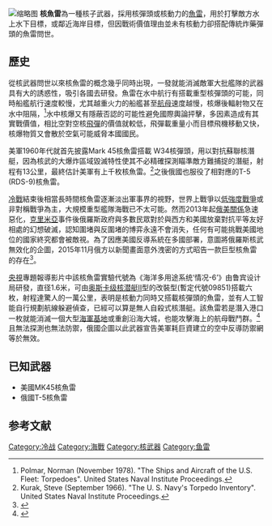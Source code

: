 [[File:Mark_45_Nuclear_Torpedo.jpg|缩略图]]
{{核武器}}
'''核魚雷'''為一種核子武器，採用核彈頭或核動力的[[魚雷|魚雷]]，用於打擊敵方水上水下目標，或鄰近海岸目標，但因戰術價值理由並未有核動力卻搭配傳統炸藥彈頭的魚雷問世。

==歷史==
從核武器問世以來核魚雷的概念幾乎同時出現，一發就能消滅敵軍大批艦隊的武器具有大的誘惑性，吸引各國去研發。魚雷在水中航行有搭載重型核彈頭的可能，同時船艦航行速度較慢，尤其越重火力的船艦甚至[[航母|航母]]速度越慢，核爆後輻射物又在水中阻隔，<ref>Polmar, Norman (November 1978). "The Ships and Aircraft of the U.S. Fleet: Torpedoes". United States Naval Institute Proceedings.</ref>水中核爆又有隱蔽否認的可能性避免國際輿論抨擊，多因素造成有其實戰價值，相比空對空核[[飛彈|飛彈]]的價值就較低，飛彈載重量小而目標飛機移動又快，核爆物質又會散於空氣可能威脅本國國民。

美軍1960年代就首先披露Mark 45核魚雷搭載 W34核彈頭，用以對抗蘇聯核潛艇，因為核武的大爆炸區域毀滅特性使其不必精確探測瞄準敵方難捕捉的潛艇，射程有13公里，最終估計美軍有上千枚核魚雷。<ref>Kurak, Steve (September 1966). "The U. S. Navy's Torpedo Inventory". United States Naval Institute Proceedings.</ref>之後俄國也服役了相對應的T-5 (RDS-9)核魚雷。

[[冷戰|冷戰]]結束後相當長時間核魚雷逐漸淡出軍事界的視野，世界上戰爭以[[低強度戰爭|低強度戰爭]]或非對稱戰爭為主，大規模重型艦隊海戰已不太可能。然而2013年起[[俄美關係|俄美關係]]急速惡化，[[克里米亞|克里米亞]]事件後俄羅斯政府與多數民眾對於與西方和美國放棄對抗平等友好相處的幻想破滅，認知圍堵與反圍堵的博弈永遠不會消失，任何有可能挑戰美國地位的國家終究都會被敵視。為了因應美國反導系統在多國部署，意圖將俄羅斯核武無效化的企圖，2015年11月俄方以新聞畫面意外洩密的方式昭告一款巨型核魚雷的存在<ref>{{Cite web |url=http://m.guancha.cn/military-affairs/2015_11_12_341073.shtml |title=俄國核魚雷疑雲 |access-date=2015-11-14 |archive-date=2019-06-10 |archive-url=https://web.archive.org/web/20190610052739/http://m.guancha.cn/military-affairs/2015_11_12_341073.shtml |dead-url=no }}</ref>。

[[中国中央电视台|央視]]專題報導影片中該核魚雷實驗代號為《海洋多用途系统‘情况-6’》由鲁宾设计局研發，直径1.6米，可由[[奥斯卡级核潜艇|奥斯卡级核潜艇]]II型的改裝型(暫定代號09851)搭載六枚，射程達驚人的一萬公里，表明是核動力同時又搭載核彈頭的魚雷，並有人工智能自行規劃航線躲避偵查，已經可以算是無人自殺式核潛艇。該魚雷若是潛入港口一枚就能消滅一個大型[[海軍基地|海軍基地]]或重創沿海大城，也能攻擊海上的航母戰鬥群。<ref>{{Cite web |url=http://news.cntv.cn/2015/11/13/VIDE1447426190047325.shtml |title=央視-俄國大殺器問世疑雲 |access-date=2015-11-14 |archive-date=2019-06-06 |archive-url=https://web.archive.org/web/20190606034939/http://news.cntv.cn/2015/11/13/VIDE1447426190047325.shtml |dead-url=no }}</ref>且無法探測也無法防禦，俄國企圖以此武器宣告美軍耗巨資建立的空中反導防禦網等於無效。

==已知武器==
*美國MK45核魚雷
*俄國T-5核魚雷

==参考文献==
{{reflist}}
[[Category:冷战|Category:冷战]]
[[Category:海戰|Category:海戰]]
[[Category:核武器|Category:核武器]]
[[Category:鱼雷|Category:鱼雷]]
